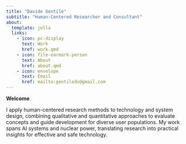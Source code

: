 ```yaml
---
title: "Davide Gentile"
subtitle: "Human-Centered Researcher and Consultant"
about:
  template: jolla
  links:
    - icon: pc-display
      text: Work
      href: work.qmd
    - icon: file-earmark-person
      text: About
      href: about.qmd
    - icon: envelope
      text: Email
      href: mailto:gentiledv@gmail.com
---
```


**Welcome**

I apply human-centered research methods to technology and system design, combining qualitative and quantitative approaches to evaluate concepts and guide development for diverse user populations. My work spans AI systems and nuclear power, translating research into practical insights for effective and safe technology.

